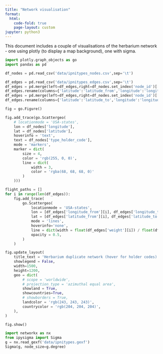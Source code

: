```yaml
---
title: "Network visualisation"
format:
  html:
    code-fold: true
    page-layout: custom
jupyter: python3
---
```


This document includes a couple of visualisations of the herbarium network - one using plotly (to display a map background), one with sigma.

```python
import plotly.graph_objects as go
import pandas as pd

df_nodes = pd.read_csv('data/ipnitypes_nodes.csv',sep='\t')

df_edges = pd.read_csv('data/ipnitypes_edges.csv',sep='\t')
df_edges = pd.merge(left=df_edges,right=df_nodes.set_index('node_id')[['latitude','longitude']],left_on='from',right_index=True,how='left')
df_edges.rename(columns={'latitude':'latitude_from','longitude':'longitude_from'},inplace=True)
df_edges = pd.merge(left=df_edges,right=df_nodes.set_index('node_id')[['latitude','longitude']],left_on='to',right_index=True,how='left')
df_edges.rename(columns={'latitude':'latitude_to','longitude':'longitude_to'},inplace=True)

fig = go.Figure()

fig.add_trace(go.Scattergeo(
    # locationmode = 'USA-states',
    lon = df_nodes['longitude'],
    lat = df_nodes['latitude'],
    hoverinfo = 'text',
    text = df_nodes['type_holder_code'],
    mode = 'markers',
    marker = dict(
        size = 4,
        color = 'rgb(255, 0, 0)',
        line = dict(
            width = 3,
            color = 'rgba(68, 68, 68, 0)'
        )
    )))

flight_paths = []
for i in range(len(df_edges)):
    fig.add_trace(
        go.Scattergeo(
            locationmode = 'USA-states',
            lon = [df_edges['longitude_from'][i], df_edges['longitude_to'][i]],
            lat = [df_edges['latitude_from'][i], df_edges['latitude_to'][i]],
            mode = 'lines',
            hoverinfo='none',
            line = dict(width = float(df_edges['weight'][i]) / float(df_edges['weight'].max())*10,color = 'red'),
            opacity = 0.5,
        )
    )

fig.update_layout(
    title_text = 'Herbarium duplicate network (hover for holder codes)',
    showlegend = False,
    width=1500,
    height=1200,
    geo = dict(
        # scope = 'worldwide',
        # projection_type = 'azimuthal equal area',
        showland = True,
        showcountries=True,
        # showborders = True,
        landcolor = 'rgb(243, 243, 243)',
        countrycolor = 'rgb(204, 204, 204)',
    ),
)

fig.show()
```


```python
import networkx as nx
from ipysigma import Sigma
g = nx.read_gexf('data/ipnitypes.gexf')
Sigma(g, node_size=g.degree)
```